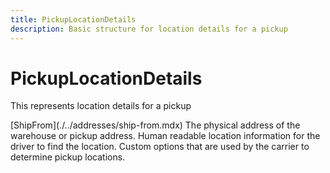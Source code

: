 ```yaml
---
title: PickupLocationDetails
description: Basic structure for location details for a pickup
---
```


PickupLocationDetails
===============================================
This represents location details for a pickup

<Reference>
  <Field name="pickup_address" nullable={true}>
    <Type>
      [ShipFrom](./../addresses/ship-from.mdx)
    </Type>
    <Description>
      The physical address of the warehouse or pickup address.
    </Description>
  </Field>
  <Field name="location_notes" type="string" nullable={true}>
    <Description>
      Human readable location information for the driver to find the location.
    </Description>
  </Field>
  <Field name="pickup_options" type="object[]" nullable={true}>
    <Description>
      Custom options that are used by the carrier to determine pickup locations.
    </Description>
  </Field>
</Reference>